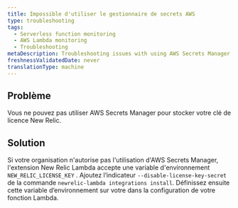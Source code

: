 ```yaml
---
title: Impossible d'utiliser le gestionnaire de secrets AWS
type: troubleshooting
tags:
  - Serverless function monitoring
  - AWS Lambda monitoring
  - Troubleshooting
metaDescription: Troubleshooting issues with using AWS Secrets Manager with New Relic.
freshnessValidatedDate: never
translationType: machine
---
```


## Problème

Vous ne pouvez pas utiliser AWS Secrets Manager pour stocker votre clé de licence New Relic.

## Solution

Si votre organisation n'autorise pas l'utilisation d'AWS Secrets Manager, l'extension New Relic Lambda accepte une variable d'environnement `NEW_RELIC_LICENSE_KEY` . Ajoutez l’indicateur `--disable-license-key-secret` de la commande `newrelic-lambda integrations install`. Définissez ensuite cette variable d’environnement sur votre <InlinePopover type="licenseKey" />dans la configuration de votre fonction Lambda.